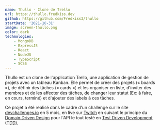 ```yaml
---
name: Thullo - Clone de Trello
url: https://thullo.fredkiss.dev
github: https://github.com/Fredkiss3/thullo
startDate: '2021-10-31'
image: screen-thullo.png
color: dark
technologies:
    - MongoDB
    - ExpressJS
    - React
    - NodeJS
    - TypeScript
    - SCSS
---
```


Thullo est un clone de l'application Trello, une application de gestion de projets avec un tableau Kanban.
Elle permet de créer des projets (« boards »), de définir des tâches (« cards ») et les organiser en liste,
d'inviter des membres et de les affecter des tâches,
de changer leur statut (Ex: à faire, en cours, terminé) et d'ajouter des labels à ces tâches.

Ce projet a été realisé dans le cadre d'un challenge sur le site [devchallenges.io](https://devchallenges.io/challenges/wP0LbGgEeKhpFHUpPpDh) en 5 mois,
en live sur [Twitch](https://twitch.tv/fredkisss) en suivant le principe du [Domain Driven Design](https://www.wikiwand.com/en/Domain-driven_design) pour l'API
le tout testé en [Test Driven Development (TDD)](https://github.com/Fredkiss3/thullo/tree/develop/packages/domain/tests).

